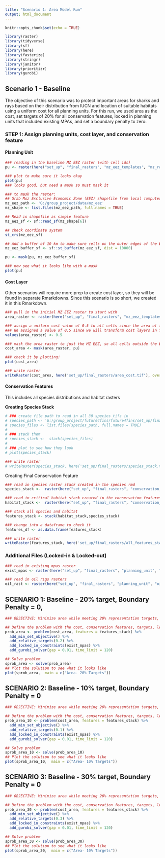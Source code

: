 ```yaml
---
title: "Scenario 1: Area Model Run"
output: html_document
---
```


```r
knitr::opts_chunk$set(echo = TRUE)

library(raster)
library(tidyverse)
library(sf)
library(here)
library(fasterize)
library(stringr)
library(janitor)
library(prioritizr)
library(gurobi)

```

## Scenario 1 - Baseline
The objective of this scenario was to protect important areas for sharks and rays based on their distribution from IUCN and location of suitable habitats using a uniform cost for all planning units. For this run, we used area as the cost, set targets of 20% for all conservation features, locked in planning units that included existing MPAs, and set a boundary penalty to zero. 

### STEP 1: Assign planning units, cost layer, and conservation feature

#### Planning Unit
```r
### reading in the baseline MZ EEZ raster (with cell ids) 
pu <- raster(here("set_up", "final_rasters", "mz_eez_templates", "mz_rast_id.tif"))

### plot to make sure it looks okay
plot(pu)
### looks good, but need a mask so must mask it

### to mask the raster:
## Grab Moz Exclusive Economic Zone (EEZ) shapefile from local computer
mz_eez_path <- 'G:/group_project/data/mz_eez'
mz_shape <- list.files(mz_eez_path, full.names = TRUE) 

## Read in shapefile as simple feature 
mz_eez_sf <- sf::read_sf(mz_shape[6])

## check coordinate system
st_crs(mz_eez_sf)

## Add a buffer of 10 km to make sure cells on the outer edges of the EEZ are included
mz_eez_buffer_sf <- sf::st_buffer(mz_eez_sf, dist = 10000)

pu <- mask(pu, mz_eez_buffer_sf)

### now see what it looks like with a mask
plot(pu)
```

#### Cost Layer
Other scenarios will require more prep to create cost layer, so they will be found in separate Rmarkdowns. Since this scenario is so short, we created it in this Rmarkdown. 
```r
### pull in the initial MZ EEZ raster to start with
area_raster <- raster(here("set_up", "final_rasters", "mz_eez_templates", "mz_rast_id.tif"))

### assign a uniform cost value of 0.5 to all cells since the area of the planning units are the same. 
### We assigned a value of 0.5 since we will transform cost layers in future simulations to be between 0-1 and this 0.5 is a middle value in this range 
values(area_raster) <- 0.5

### mask the area raster to just the MZ EEZ, so all cells outside the EEZ are assigned NA AND rename it to cost_area
cost_area <- mask(area_raster, pu)

### check it by plotting!
plot(cost_area)

### write raster
writeRaster(cost_area, here('set_up/final_rasters/area_cost.tif'), overwrite = TRUE)

```


#### Conservation Features
This includes all species distributions and habitat rasters


**Creating Species Stack**
```r
# ### create file path to read in all 30 species tifs in 
# species_path <- 'G:/group_project/future4fins/future4fins/set_up/final_rasters/conservation_features/iucn_species'
# species_files <- list.files(species_path, full.names = TRUE)
# 
# ### stack them 
# species_stack <-  stack(species_files)
# 
# ### plot to see how they look
# plot(species_stack)

### write raster
# writeRaster(species_stack, here('set_up/final_rasters/species_stack.tif'), overwrite = TRUE)
```

Creating Final Conservation Feature 
```r
### read in species raster stack created in the species rmd
species_stack <-  raster(here("set_up", "final_rasters", "conservation_features", "species_stack.tif"))

### read in critical habitat stack created in the conservation features rmd
habitat_stack <-  raster(here("set_up", "final_rasters", "conservation_features", "habitat_stack.tif"))

### stack all species and habitat
features_stack <- stack(habitat_stack,species_stack)

### change into a dataframe to check it
features_df <- as.data.frame(features_stack)

### write raster
writeRaster(features_stack, here('set_up/final_rasters/all_features_stack.tif'),options="INTERLEAVE=BAND", overwrite = TRUE)
```


### Additional Files (Locked-in & Locked-out)
```r
### read in existing mpas raster
exist_mpas <- raster(here("set_up", "final_rasters", "planning_unit", "exist_mpa.tif"))

### read in oil rigs rasters
oil_rast <- raster(here("set_up", "final_rasters", "planning_unit", "oil_rig.tif"))
```


## SCENARIO 1: Baseline - 20% target, Boundary Penalty = 0,  
```r
### OBJECTIVE: Minimize area while meeting 20% representation targets, locking in MPAs, locking out oil rigs, and a boundary penatly of 0

## Define the problem with the cost, conservation features, targets, locked in and locked out constraints using the minimum set objecive
prob_area <- problem(cost_area, features = features_stack) %>%
  add_min_set_objective() %>%
  add_relative_targets(0.2) %>%
  add_locked_in_constraints(exist_mpas) %>%
  add_gurobi_solver(gap = 0.01, time_limit = 120)

## Solve problem
sprob_area <- solve(prob_area)
## Plot the solution to see what it looks like
plot(sprob_area,  main = c("Area- 20% Targets"))


```


## SCENARIO 2: Baseline - 10% target, Boundary Penalty = 0 
```r
### OBJECTIVE: Minimize area while meeting 20% representation targets, locking in MPAs, locking out oil rigs, and a boundary penatly of 0

## Define the problem with the cost, conservation features, targets, locked in and locked out constraints using the minimum set objecive
prob_area_10 <- problem(cost_area, features = features_stack) %>%
  add_min_set_objective() %>%
  add_relative_targets(0.1) %>%
  add_locked_in_constraints(exist_mpas) %>%
  add_gurobi_solver(gap = 0.01, time_limit = 120)

## Solve problem
sprob_area_10 <- solve(prob_area_10)
## Plot the solution to see what it looks like
plot(sprob_area_10,  main = c("Area- 10% Targets"))
```

## SCENARIO 3: Baseline - 30% target, Boundary Penalty = 0 
```r
### OBJECTIVE: Minimize area while meeting 20% representation targets, locking in MPAs, locking out oil rigs, and a boundary penatly of 0

## Define the problem with the cost, conservation features, targets, locked in and locked out constraints using the minimum set objecive
prob_area_30 <- problem(cost_area, features = features_stack) %>%
  add_min_set_objective() %>%
  add_relative_targets(0.3) %>%
  add_locked_in_constraints(exist_mpas) %>%
  add_gurobi_solver(gap = 0.01, time_limit = 120)

## Solve problem
sprob_area_30 <- solve(prob_area_30)
## Plot the solution to see what it looks like
plot(sprob_area_30,  main = c("Area- 10% Targets"))
```
















































